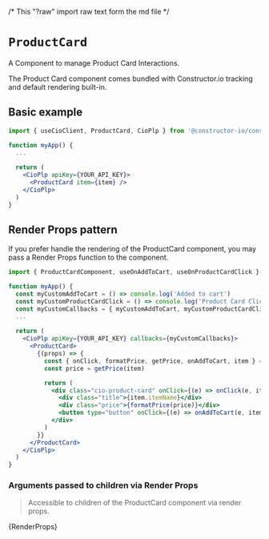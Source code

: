 /* This "?raw" import raw text form the md file */

<Meta of={meta} />

# `ProductCard`
A Component to manage Product Card Interactions. 

The Product Card component comes bundled with Constructor.io tracking and default rendering built-in.

<style>
{`
  .docs-story div.innerZoomElementWrapper {
    max-height: 100vh;
  }
`}
</style>
<Canvas sourceState="none">
  <Story of={Primary} />
</Canvas>


## Basic example
```jsx
import { useCioClient, ProductCard, CioPlp } from '@constructor-io/constructorio-ui-plp'

function myApp() {
  ...
  
  return (
    <CioPlp apiKey={YOUR_API_KEY}>
      <ProductCard item={item} />
    </CioPlp>
  )
}
```

## Render Props pattern
If you prefer handle the rendering of the ProductCard component, you may pass a Render Props function to the component.
```jsx
import { ProductCardComponent, useOnAddToCart, useOnProductCardClick } from '@constructor-io/constructorio-ui-plp'

function myApp() {
  const myCustomAddToCart = () => console.log('Added to cart')
  const myCustomProductCardClick = () => console.log('Product Card Clicked')
  const myCustomCallbacks = { myCustomAddToCart, myCustomProductCardClick }
  ...
  
  return (
    <CioPlp apiKey={YOUR_API_KEY} callbacks={myCustomCallbacks}>
      <ProductCard>
        {(props) => {
          const { onClick, formatPrice, getPrice, onAddToCart, item } = props
          const price = getPrice(item)

          return (
            <div class="cio-product-card" onClick={(e) => onClick(e, item)}>
              <div class="title">{item.itemName}</div>
              <div class="price">{formatPrice(price)}</div>
              <button type="button" onClick={(e) => onAddToCart(e, item)}>Add To Cart</button>
            </div>
          )
        }}
      </ProductCard>
    </CioPlp>
  )
}
```

### Arguments passed to children via Render Props
>Accessible to children of the ProductCard component via render props.

<Markdown>{RenderProps}</Markdown>
